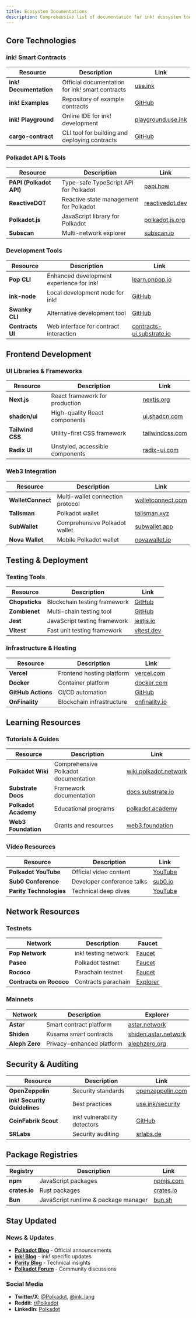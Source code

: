 ```yaml
---
title: Ecosystem Documentations
description: Comprehensive list of documentation for ink! ecosystem tools
---
```


## Core Technologies

### ink! Smart Contracts

| Resource               | Description                                     | Link                                                |
| ---------------------- | ----------------------------------------------- | --------------------------------------------------- |
| **ink! Documentation** | Official documentation for ink! smart contracts | [use.ink](https://use.ink/)                         |
| **ink! Examples**      | Repository of example contracts                 | [GitHub](https://github.com/use-ink/ink-examples)   |
| **ink! Playground**    | Online IDE for ink! development                 | [playground.use.ink](https://playground.use.ink/)   |
| **cargo-contract**     | CLI tool for building and deploying contracts   | [GitHub](https://github.com/use-ink/cargo-contract) |

### Polkadot API & Tools

| Resource                | Description                            | Link                                        |
| ----------------------- | -------------------------------------- | ------------------------------------------- |
| **PAPI (Polkadot API)** | Type-safe TypeScript API for Polkadot  | [papi.how](https://papi.how)                |
| **ReactiveDOT**         | Reactive state management for Polkadot | [reactivedot.dev](https://reactivedot.dev)  |
| **Polkadot.js**         | JavaScript library for Polkadot        | [polkadot.js.org](https://polkadot.js.org/) |
| **Subscan**             | Multi-network explorer                 | [subscan.io](https://subscan.io/)           |

### Development Tools

| Resource         | Description                              | Link                                                            |
| ---------------- | ---------------------------------------- | --------------------------------------------------------------- |
| **Pop CLI**      | Enhanced development experience for ink! | [learn.onpop.io](https://learn.onpop.io/contracts)              |
| **ink-node**     | Local development node for ink!          | [GitHub](https://github.com/use-ink/ink-node)                   |
| **Swanky CLI**   | Alternative development tool             | [GitHub](https://github.com/AstarNetwork/swanky-cli)            |
| **Contracts UI** | Web interface for contract interaction   | [contracts-ui.substrate.io](https://contracts-ui.substrate.io/) |

## Frontend Development

### UI Libraries & Frameworks

| Resource         | Description                     | Link                                        |
| ---------------- | ------------------------------- | ------------------------------------------- |
| **Next.js**      | React framework for production  | [nextjs.org](https://nextjs.org/docs)       |
| **shadcn/ui**    | High-quality React components   | [ui.shadcn.com](https://ui.shadcn.com/)     |
| **Tailwind CSS** | Utility-first CSS framework     | [tailwindcss.com](https://tailwindcss.com/) |
| **Radix UI**     | Unstyled, accessible components | [radix-ui.com](https://www.radix-ui.com/)   |

### Web3 Integration

| Resource          | Description                      | Link                                            |
| ----------------- | -------------------------------- | ----------------------------------------------- |
| **WalletConnect** | Multi-wallet connection protocol | [walletconnect.com](https://walletconnect.com/) |
| **Talisman**      | Polkadot wallet                  | [talisman.xyz](https://talisman.xyz/)           |
| **SubWallet**     | Comprehensive Polkadot wallet    | [subwallet.app](https://subwallet.app/)         |
| **Nova Wallet**   | Mobile Polkadot wallet           | [novawallet.io](https://novawallet.io/)         |

## Testing & Deployment

### Testing Tools

| Resource       | Description                  | Link                                                 |
| -------------- | ---------------------------- | ---------------------------------------------------- |
| **Chopsticks** | Blockchain testing framework | [GitHub](https://github.com/AcalaNetwork/chopsticks) |
| **Zombienet**  | Multi-chain testing tool     | [GitHub](https://github.com/paritytech/zombienet)    |
| **Jest**       | JavaScript testing framework | [jestjs.io](https://jestjs.io/)                      |
| **Vitest**     | Fast unit testing framework  | [vitest.dev](https://vitest.dev/)                    |

### Infrastructure & Hosting

| Resource           | Description               | Link                                      |
| ------------------ | ------------------------- | ----------------------------------------- |
| **Vercel**         | Frontend hosting platform | [vercel.com](https://vercel.com/)         |
| **Docker**         | Container platform        | [docker.com](https://www.docker.com/)     |
| **GitHub Actions** | CI/CD automation          | [GitHub](https://docs.github.com/actions) |
| **OnFinality**     | Blockchain infrastructure | [onfinality.io](https://onfinality.io/)   |

## Learning Resources

### Tutorials & Guides

| Resource             | Description                          | Link                                                    |
| -------------------- | ------------------------------------ | ------------------------------------------------------- |
| **Polkadot Wiki**    | Comprehensive Polkadot documentation | [wiki.polkadot.network](https://wiki.polkadot.network/) |
| **Substrate Docs**   | Framework documentation              | [docs.substrate.io](https://docs.substrate.io/)         |
| **Polkadot Academy** | Educational programs                 | [polkadot.academy](https://polkadot.academy/)           |
| **Web3 Foundation**  | Grants and resources                 | [web3.foundation](https://web3.foundation/)             |

### Video Resources

| Resource                | Description                | Link                                                |
| ----------------------- | -------------------------- | --------------------------------------------------- |
| **Polkadot YouTube**    | Official video content     | [YouTube](https://www.youtube.com/@PolkadotNetwork) |
| **Sub0 Conference**     | Developer conference talks | [sub0.io](https://sub0.io/)                         |
| **Parity Technologies** | Technical deep dives       | [YouTube](https://www.youtube.com/@ParityTech)      |

## Network Resources

### Testnets

| Network                 | Description          | Faucet                                                                               |
| ----------------------- | -------------------- | ------------------------------------------------------------------------------------ |
| **Pop Network**         | ink! testing network | [Faucet](https://learn.onpop.io/contracts/guides/bridge-tokens-to-pop-network)       |
| **Paseo**               | Polkadot testnet     | [Faucet](https://faucet.polkadot.io/)                                                |
| **Rococo**              | Parachain testnet    | [Faucet](https://paritytech.github.io/polkadot-testnet-faucets/)                     |
| **Contracts on Rococo** | Contracts parachain  | [Explorer](https://polkadot.js.org/apps/?rpc=wss://rococo-contracts-rpc.polkadot.io) |

### Mainnets

| Network        | Description               | Explorer                                              |
| -------------- | ------------------------- | ----------------------------------------------------- |
| **Astar**      | Smart contract platform   | [astar.network](https://astar.network/)               |
| **Shiden**     | Kusama smart contracts    | [shiden.astar.network](https://shiden.astar.network/) |
| **Aleph Zero** | Privacy-enhanced platform | [alephzero.org](https://alephzero.org/)               |

## Security & Auditing

| Resource                     | Description                  | Link                                                |
| ---------------------------- | ---------------------------- | --------------------------------------------------- |
| **OpenZeppelin**             | Security standards           | [openzeppelin.com](https://www.openzeppelin.com/)   |
| **ink! Security Guidelines** | Best practices               | [use.ink/security](https://use.ink/basics/security) |
| **CoinFabrik Scout**         | ink! vulnerability detectors | [GitHub](https://github.com/CoinFabrik/scout)       |
| **SRLabs**                   | Security auditing            | [srlabs.de](https://www.srlabs.de/)                 |

## Package Registries

| Registry      | Description                          | Link                                |
| ------------- | ------------------------------------ | ----------------------------------- |
| **npm**       | JavaScript packages                  | [npmjs.com](https://www.npmjs.com/) |
| **crates.io** | Rust packages                        | [crates.io](https://crates.io/)     |
| **Bun**       | JavaScript runtime & package manager | [bun.sh](https://bun.sh/)           |

## Stay Updated

### News & Updates

- **[Polkadot Blog](https://polkadot.network/blog/)** - Official announcements
- **[ink! Blog](https://use.ink/blog)** - ink! specific updates
- **[Parity Blog](https://www.parity.io/blog)** - Technical insights
- **[Polkadot Forum](https://forum.polkadot.network/)** - Community discussions

### Social Media

- **Twitter/X**: [@Polkadot](https://twitter.com/Polkadot), [@ink_lang](https://twitter.com/ink_lang)
- **Reddit**: [r/Polkadot](https://reddit.com/r/Polkadot)
- **LinkedIn**: [Polkadot](https://www.linkedin.com/company/polkadot-network/)

